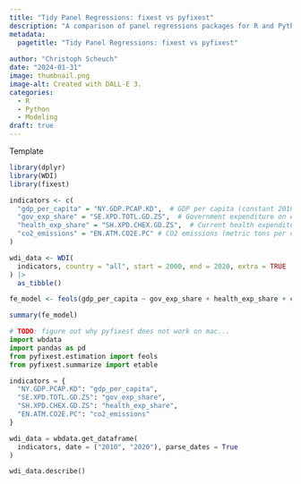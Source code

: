 ```yaml
---
title: "Tidy Panel Regressions: fixest vs pyfixest"
description: "A comparison of panel regressions packages for R and Python."
metadata:
  pagetitle: "Tidy Panel Regressions: fixest vs pyfixest"
  
author: "Christoph Scheuch"
date: "2024-01-31" 
image: thumbnail.png
image-alt: Created with DALL-E 3.
categories: 
  - R
  - Python
  - Modeling
draft: true
---
```


Template

```r
library(dplyr)
library(WDI)
library(fixest)

indicators <- c(
  "gdp_per_capita" = "NY.GDP.PCAP.KD",  # GDP per capita (constant 2010 US$)
  "gov_exp_share" = "SE.XPD.TOTL.GD.ZS",  # Government expenditure on education, total (% of GDP)
  "health_exp_share" = "SH.XPD.CHEX.GD.ZS",  # Current health expenditure (% of GDP)
  "co2_emissions" = "EN.ATM.CO2E.PC" # CO2 emissions (metric tons per capita)
)  

wdi_data <- WDI(
  indicators, country = "all", start = 2000, end = 2020, extra = TRUE
) |> 
  as_tibble()

fe_model <- feols(gdp_per_capita ~ gov_exp_share + health_exp_share + co2_emissions | country + year, data = wdi_data)

summary(fe_model)

```

```python
# TODO: figure out why pyfixest does not work on mac...
import wbdata
import pandas as pd
from pyfixest.estimation import feols
from pyfixest.summarize import etable

indicators = {
  "NY.GDP.PCAP.KD": "gdp_per_capita",
  "SE.XPD.TOTL.GD.ZS": "gov_exp_share",
  "SH.XPD.CHEX.GD.ZS": "health_exp_share",
  "EN.ATM.CO2E.PC": "co2_emissions"
}

wdi_data = wbdata.get_dataframe(
  indicators, date = ("2010", "2020"), parse_dates = True
)

wdi_data.describe()

```

